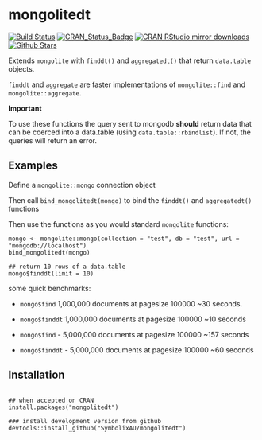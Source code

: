 # mongolitedt

[![Build Status](https://travis-ci.org/SymbolixAU/mongolitedt.svg?branch=master)](https://travis-ci.org/SymbolixAU/mongolitedt)
[![CRAN_Status_Badge](http://www.r-pkg.org/badges/version/mongolitedt)](http://cran.r-project.org/package=mongolitedt)
[![CRAN RStudio mirror downloads](http://cranlogs.r-pkg.org/badges/mongolitedt)](http://cran.r-project.org/web/packages/mongolitedt/index.html)
[![Github Stars](https://img.shields.io/github/stars/SymbolixAU/mongolitedt.svg?style=social&label=Github)](https://github.com/SymbolixAU/mongolitedt)

Extends `mongolite` with `finddt()` and `aggregatedt()` that return `data.table` objects. 

`finddt` and `aggregate` are faster implementations of `mongolite::find` and `mongolite::aggregate`.

**Important**

To use these functions the query sent to mongodb **should** return data that can be coerced into a data.table (using `data.table::rbindlist`). If not, the queries will return an error.


## Examples

Define a `mongolite::mongo` connection object

Then call `bind_mongolitedt(mongo)` to bind the `finddt()` and `aggregatedt()` functions

Then use the functions as you would standard `mongolite` functions:

```
mongo <- mongolite::mongo(collection = "test", db = "test", url = "mongodb://localhost")
bind_mongolitedt(mongo)

## return 10 rows of a data.table
mongo$finddt(limit = 10)

```

some quick benchmarks:

 - `mongo$find` 1,000,000 documents at pagesize 100000 ~30 seconds.
 - `mongo$finddt` 1,000,000 documents at pagesize 100000 ~10 seconds
 
 - `mongo$find`   - 5,000,000 documents at pagesize 100000 ~157 seconds
 - `mongo$finddt` - 5,000,000 documents at pagesize 100000 ~60 seconds

## Installation

```

## when accepted on CRAN
install.packages("mongolitedt")

### install development version from github
devtools::install_github("SymbolixAU/mongolitedt")
```
